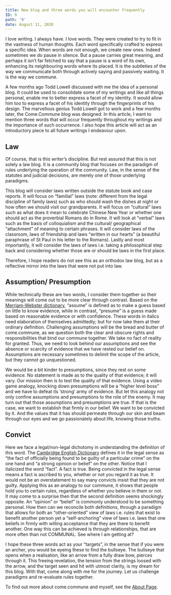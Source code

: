 ---
title: New blog and three words you will encounter frequently
ID: 9
path: '9'
date: August 11, 2020
---

I love writing. I always have. I love words. They were created to try to
fit in the vastness of human thoughts. Each word specifically crafted to
express a specific idea. When words are not enough, we create new ones.
Indeed sometimes we do pause in silence. But a pause carries great
meaning, and perhaps it isn’t far fetched to say that a pause is a word of
its own, enhancing its neighbouring words where its placed. It is the
subtleties of the way we communicate both through actively saying and
passively waiting. It is the way we commune.

A few months ago Todd Lowell discussed with me the idea of a personal
blog. It could be used to consolidate some of my writings and like all
things personal, enable me to better express a facet of my identity. It
would allow him too to express a facet of his identity through the
fingerprints of his design. The marvellous genius Todd Lowell got to work
and a few months later, the Come.Commune blog was designed. In this
article, I want to mention three words that will occur frequently
throughout my writings and the importance of such occurrence. I also hope
this article will act as an introductory piece to all future writings I
endeavour upon.

## Law

Of course, that is this writer’s discipline. But rest assured that this is
not solely a law blog. It is a community blog that focuses on the paradigm
of rules underlying the operation of the community. Law, in the sense of
the statutes and judicial decisions, are merely one of those underlying
paradigms.

This blog will consider laws written outside the statute book and case
reports. It will focus on “familial” laws (note: different from the legal
discipline of family laws) such as who should wash the dishes at night or
how often we should visit our grandparents. It will focus on “cultural”
laws such as what does it mean to celebrate Chinese New Year or whether
one should act as the proverbial Romans do in Rome. It will look at
“verbal” laws such as the basis of colloquialism and the cultural/
geographical “attachment” of meaning to certain phrases. It will consider
laws of the classroom, laws of friendship and laws “written in our hearts”
(a beautiful paraphrase of St Paul in his letter to the Romans). Lastly
and most importantly, it will consider the laws of laws i.e. taking a
philosophical step back and considering whether those are or should be
laws in the first place.

Therefore, I hope readers do not see this as an orthodox law blog, but as
a reflective mirror into the laws that were not put into law.

## Assumption/ Presumption

While technically these are two words, I consider them together so their
meanings will come out to be more clear through contrast. Based on the <a href="https://www.merriam-webster.com/words-at-play/assume-vs-presume">Merriam-Webster dictionary</a>, “assume” is
defined as to make a guess based on little to know evidence, while in contrast, “presume” is a guess made based on
reasonable evidence or with confidence. These words in italics need elaboration of themselves admittedly; but for now
take them at their ordinary definition. Challenging assumptions will be the bread and butter of come.commune, as we
question both the clear and obscure rights and responsibilities that bind our commune together. We take no fact of
reality for granted. Thus, we need to look behind our assumptions and see the absence or scarcity of evidence that we
have rested our belief on. Assumptions are necessary sometimes to delimit the scope of the article, but they cannot go
unquestioned.

We would be a bit kinder to presumptions, since they rest on some
evidence. No statement is made as to the quality of that evidence; it will
vary. Our mission then is to test the quality of that evidence. Using a
video game analogy, knocking down presumptions will be a “higher level
boss” and we have to defeat its ‘strong’ army of evidence. But let this
analogy not only confine assumptions and presumptions to the role of the
enemy. It may turn out that those assumptions and presumptions are true.
If that is the case, we want to establish that firmly in our belief. We
want to be convicted by it. And the values that it has should permeate
through our skin and beam through our eyes and we go passionately about
life, knowing those truths.

## Convict

Here we face a legal/non-legal dichotomy in understanding the definition
of this word. The <a href="https://dictionary.cambridge.org/dictionary/english/conviction">Cambridge English Dictionary</a>
defines it in the legal sense as “the fact of officially being found to be guilty of a particular crime” on the one hand
and “a strong opinion or belief” on the other. Notice that I italicized the word “fact”. A fact is true. Being convicted
in the legal sense means a fact is ascribed to you, whether or not you regard it as true. It would not be an overstatement
to say many convicts insist that they are not guilty. Applying this as an analogy to our commune, it shows that people hold
you to certain rules, regardless of whether you believe in them or not. It may come to a surprise then that the second definition
seems shockingly opposite. An “opinion” or “belief” is commonly understood to be something personal. How then can we reconcile
both definitions, through a paradigm that allows for both an “other-oriented” view of laws i.e. rules that exist to benefit
another person yet a “self-anchoring” view of laws i.e. laws that one beliefs in firmly with willing acceptance that they
are there to benefit another. One way this can be achieved is through relationships, that are more often than not COMMUNAL.
See where I am getting at?

I hope these three words act as your “targets”, in the sense that if you
were an archer, you would be eyeing these to find the bullseye. The
bullseye that opens when a realisation, like an arrow from a fully draw
bow, pierces through it. This freeing revelation, the tension from the
strings loosed with the arrow, and the target seen and hit with utmost
clarity, is my dream for this blog. With that, come along with me for the
journey. Let us challenge paradigms and re-evaluate rules together.

To find out more about come.commune and myself, see the <a href="./../about.html">About Page</a>.
